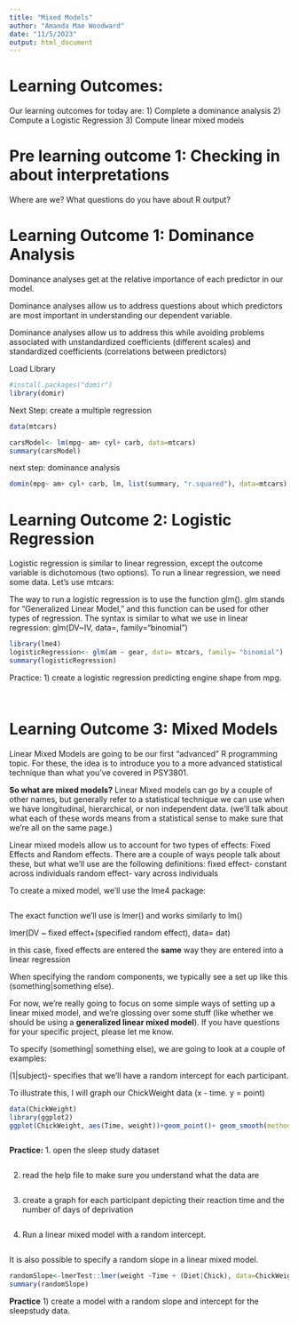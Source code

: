 ```yaml
---
title: "Mixed Models"
author: "Amanda Mae Woodward"
date: "11/5/2023"
output: html_document
---
```


# Learning Outcomes:
Our learning outcomes for today are:
1) Complete a dominance analysis 
2) Compute a Logistic Regression
3) Compute linear mixed models


# Pre learning outcome 1: Checking in about interpretations
Where are we? What questions do you have about R output? 

# Learning Outcome 1: Dominance Analysis
Dominance analyses get at the relative importance of each predictor in our model. 

Dominance analyses allow us to address questions about which predictors are most important in understanding our dependent variable. 

Dominance analyses allow us to address this while avoiding problems associated with unstandardized coefficients (different scales) and standardized coefficients (correlations between predictors)

Load Library 
```r
#install.packages("domir")
library(domir)
```

Next Step: create a multiple regression
```r
data(mtcars)

carsModel<- lm(mpg~ am+ cyl+ carb, data=mtcars)
summary(carsModel)
```
next step: dominance analysis
```r
domin(mpg~ am+ cyl+ carb, lm, list(summary, "r.squared"), data=mtcars)
```

# Learning Outcome 2: Logistic Regression
Logistic regression is similar to linear regression, except the outcome variable is dichotomous (two options). To run a linear regression, we need some data. Let's use mtcars: 

The way to run a logistic regression is to use the function glm(). glm stands for "Generalized Linear Model," and this function can be used for other types of regression. The syntax is similar to what we use in linear regression:
glm(DV~IV, data=, family="binomial") 
```r
library(lme4)
logisticRegression<- glm(am ~ gear, data= mtcars, family= "binomial")
summary(logisticRegression)
```

Practice: 
1) create a logistic regression predicting engine shape from mpg. 
```r

```

```r

```

# Learning Outcome 3: Mixed Models
Linear Mixed Models are going to be our first "advanced" R programming topic. For these, the idea is to introduce you to a more advanced statistical technique than what you've covered in PSY3801. 

**So what are mixed models?**
Linear Mixed models can go by a couple of other names, but generally refer to a statistical technique we can use when we have longitudinal, hierarchical, or non independent data. (we'll talk about what each of these words means from a statistical sense to make sure that we're all on the same page.)

Linear mixed models allow us to account for two types of effects: Fixed Effects and Random effects. There are a couple of ways people talk about these, but what we'll use are the following definitions: 
fixed effect- constant across individuals
random effect- vary across individuals 

To create a mixed model, we'll use the lme4 package: 
```r

```

The exact function we'll use is lmer() and works similarly to lm() 

lmer(DV ~ fixed effect+(specified random effect), data= dat)


in this case, fixed effects are entered the **same** way they are entered into a linear regression 

When specifying the random components, we typically see a set up like this 
(something|something else). 

For now, we're really going to focus on some simple ways of setting up a linear mixed model, and we're glossing over some stuff (like whether we should be using a **generalized linear mixed model**). If you have questions for your specific project, please let me know. 

To specify (something| something else), we are going to look at a couple of examples: 

(1|subject)- specifies that we'll have a random intercept for each participant. 

To illustrate this, I will graph our ChickWeight data (x - time. y = point)
```r
data(ChickWeight)
library(ggplot2)
ggplot(ChickWeight, aes(Time, weight))+geom_point()+ geom_smooth(method="lm")+facet_wrap(~Chick)

```
```r

```
**Practice:** 
1. open the sleep study dataset
```r

```

2. read the help file to make sure you understand what the data are
```r

```

3. create a graph for each participant depicting their reaction time and the number of days of deprivation
```r

```

4. Run a linear mixed model with a random intercept. 
```r

```

It is also possible to specify a random slope in a linear mixed model. 
```r
randomSlope<-lmerTest::lmer(weight ~Time + (Diet|Chick), data=ChickWeight)
summary(randomSlope)
```
**Practice** 
1) create a model with a random slope and intercept for the sleepstudy data. 
```r

```


